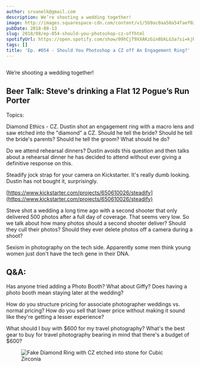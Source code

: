 ```yaml
---
author: srvanelk@gmail.com
description: We’re shooting a wedding together!
image: http://images.squarespace-cdn.com/content/v1/5b9ac0aa50a54faef024c950/1547782372596-P9RTAA9N2BFQJ97AC3YM/image-asset.jpeg/img.jpg/weddingphotohangover/embed/episodes/Ep--054---Should-You-Photoshop-a-CZ-off-An-Engagement-Ring-e20s90
pubDate: 2018-08-13
slug: 2018/08/ep-054-should-you-photoshop-cz-offhtml
spotifyUrl: https://open.spotify.com/show/09hCjT9XXAKzGin8bkLG3a?si=kjRZvQ1JTb6Ov3HVzSSlWA
tags: []
title: 'Ep. #054 - Should You Photoshop a CZ off An Engagement Ring?'
---
```


<figure>
  <img src="http://images.squarespace-cdn.com/content/v1/5b9ac0aa50a54faef024c950/1547782372596-P9RTAA9N2BFQJ97AC3YM/image-asset.jpeg/img.jpg/weddingphotohangover/embed/episodes/Ep--054---Should-You-Photoshop-a-CZ-off-An-Engagement-Ring-e20s90" alt="" />
</figure>

We’re shooting a wedding together!

## Beer Talk: Steve's drinking a Flat 12 Pogue’s Run Porter

Topics:

Diamond Ethics - CZ. Dustin shot an engagement ring with a macro lens and saw etched into the "diamond" a CZ. Should he tell the bride? Should he tell the bride's parents? Should he tell the groom? What should he do?

Do we attend rehearsal dinners? Dustin avoids this question and then talks about a rehearsal dinner he has decided to attend without ever giving a definitive response on this.

Steadify jock strap for your camera on Kickstarter. It's really dumb looking. Dustin has not bought it, surprisingly.

[https://www.kickstarter.com/projects/650610026/steadify](https://www.kickstarter.com/projects/650610026/steadify)

Steve shot a wedding a long time ago with a second shooter that only delivered 500 photos after a full day of coverage. That seems very low. So we talk about how many photos should a second shooter deliver? Should they cull their photos? Should they ever delete photos off a camera during a shoot?

Sexism in photography on the tech side. Apparently some men think young women just don't have the tech gene in their DNA.

## Q&A:

Has anyone tried adding a Photo Booth? What about Giffy? Does having a photo booth mean staying later at the wedding?

How do you structure pricing for associate photographer weddings vs. normal pricing? How do you sell that lower price without making it sound like they're getting a lesser experience?

What should I buy with $600 for my travel photography? What's the best gear to buy for travel photography bearing in mind that there's a budget of $600?

<figure>
  <img src="http://images.squarespace-cdn.com/content/v1/5b9ac0aa50a54faef024c950/1547782371855-OG441FU6V0PDK1IW2YRA/image-asset.jpeg/img.jpg" alt="Fake Diamond Ring with CZ etched into stone for Cubic Zirconia" />
</figure>